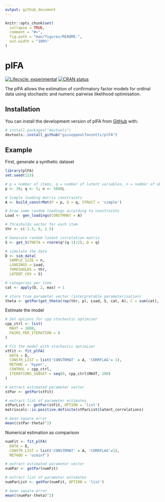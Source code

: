 ```yaml
---
output: github_document
---
```


<!-- README.md is generated from README.Rmd. Please edit that file -->

```r
knitr::opts_chunk$set(
  collapse = TRUE,
  comment = "#>",
  fig.path = "man/figures/README-",
  out.width = "100%"
)
```

# plFA

<!-- badges: start -->
[![Lifecycle: experimental](https://img.shields.io/badge/lifecycle-experimental-orange.svg)](https://lifecycle.r-lib.org/articles/stages.html#experimental)
[![CRAN status](https://www.r-pkg.org/badges/version/plFA)](https://CRAN.R-project.org/package=plFA)
<!-- badges: end -->

The plFA allows the estimation of confirmatory factor models for ordinal data using stochastic and numeric pairwise likelihood optimisation. 

## Installation

You can install the development version of plFA from [GitHub](https://github.com/) with:

``` r
# install.packages("devtools")
devtools::install_github("giuseppealfonzetti/plFA")
```

## Example

First, generate a synthetic dataset

```r
library(plFA)
set.seed(123)

# p = number of items, q = number of latent variables, n = number of observations
p <- 30; q <- 5; n <- 5000L

# Simple loading matrix constraints
A <- build_constrMat(P = p, Q = q, STRUCT = 'simple')

# Draw some random loadings according to constraints
Load <- gen_loadings(CONSTRMAT = A)

# Thresholds vector for each item
thr <- c(-1.5, 0, 1.5)

# Generate random latent correlation matrix
S <- get_S(THETA = rnorm(q*(q-1)/2), Q = q)

# simulate the data
D <- sim_data(
  SAMPLE_SIZE = n,
  LOADINGS = Load,
  THRESHOLDS = thr,
  LATENT_COV = S)

# categories per item
cat <- apply(D, 2, max) + 1

# store true parameter vector (interpretable parameterisation)
theta <- getPar(get_theta(rep(thr, p), Load, S, cat, A), C = sum(cat), P = p, Q = q, CONSTRMAT = A)
```

Estimate the model

```r

# Set options for cpp stochastic optimiser
cpp_ctrl <- list(
  MAXT = 1000,
  PAIRS_PER_ITERATION = 8
)

# Fit the model with stochastic optimiser
stFit <- fit_plFA(
  DATA = D,
  CONSTR_LIST = list('CONSTRMAT' = A, 'CORRFLAG'= 1),
  METHOD = 'hyper',
  CONTROL = cpp_ctrl,
  ITERATIONS_SUBSET = seq(0, cpp_ctrl$MAXT, 100)
)

# extract estimated parameter vector
stPar <- getPar(stFit)

# extract list of parameter estimates
stParList <- getPar(stFit, OPTION = 'list')
matrixcalc::is.positive.definite(stParList$latent_correlations)

# mean square error
mean((stPar-theta)^2)
```

Numerical estimation as comparison
```r
numFit <- fit_plFA(
  DATA = D,
  CONSTR_LIST = list('CONSTRMAT' = A, 'CORRFLAG'=1),
  METHOD = 'ucminf')

# extract estimated parameter vector
numPar <- getPar(numFit)

# extract list of parameter estimates
numParList <- getPar(numFit, OPTION = 'list')

# mean square error
mean((numPar-theta)^2)
```



